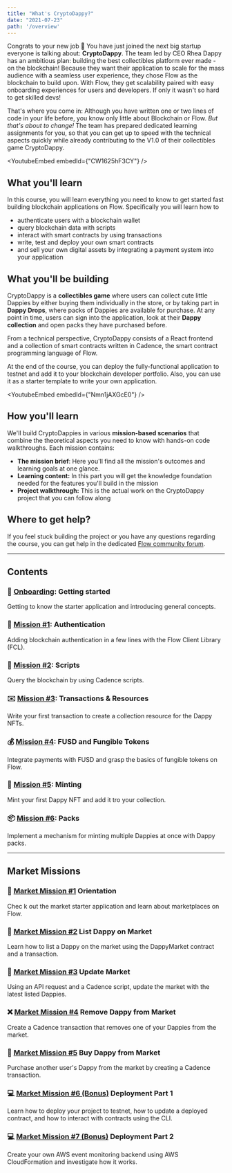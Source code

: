 ```yaml
---
title: "What's CryptoDappy?"
date: "2021-07-23"
path: '/overview'
---
```



Congrats to your new job 🎉 You have just joined the next big startup everyone is talking about: **CryptoDappy**. 
The team led by CEO Rhea Dappy has an ambitious plan: building the best collectibles platform ever made - on the blockchain!
Because they want their application to scale for the mass audience with a seamless user experience, 
they chose Flow as the blockchain to build upon. With Flow, they get scalability paired with easy 
onboarding experiences for users and developers. If only it wasn't so hard to get skilled devs!

That's where you come in: Although you have written one or two lines of code in your life before, 
you know only little about Blockchain or Flow. *But that's about to change!* The team has prepared dedicated learning assignments for you, so that you can get up to speed with 
the technical aspects quickly while already contributing to the V1.0 of their collectibles game CryptoDappy. 

<YoutubeEmbed embedId={"CW1625hF3CY"} />

## What you'll learn

In this course, you will learn everything you need to know to get started fast building blockchain applications on Flow. Specifically you will learn how to

- authenticate users with a blockchain wallet
- query blockchain data with scripts
- interact with smart contracts by using transactions
- write, test and deploy your own smart contracts
- and sell your own digital assets by integrating a payment system into your application


## What you'll be building

CryptoDappy is a **collectibles game** where users can collect cute little Dappies 
by either buying them individually in the store, or by taking part in **Dappy Drops**, 
where packs of Dappies are available for purchase. At any point in time, users can sign 
into the application, look at their **Dappy collection** and open packs they have purchased before.

From a technical perspective, CryptoDappy consists of a React frontend and a collection 
of smart contracts written in Cadence, the smart contract programming language of Flow. 

At the end of the course, you can deploy the fully-functional application to testnet 
and add it to your blockchain developer portfolio. Also, you can use it as a starter 
template to write your own application.

<YoutubeEmbed embedId={"Nmn1jAXGcE0"} />

## How you'll learn

We'll build CryptoDappies in various **mission-based scenarios** that combine the 
theoretical aspects you need to know with hands-on code walkthroughs. Each mission contains:

- **The mission brief**: Here you'll find all the mission's outcomes and learning goals at one glance.
- **Learning content:** In this part you will get the knowledge foundation needed for the features you'll build in the mission
- **Project walkthrough:** This is the actual work on the CryptoDappy project that you can follow along


## Where to get help?

If you feel stuck building the project or you have any questions regarding the course, you can get help in
the dedicated [Flow community forum](https://forum.onflow.org/c/community-projects/cryptodappy/35). 


---

## Contents

### 🚀 [Onboarding](/missions/mission-0): Getting started

Getting to know the starter application and introducing general concepts.

### 🔐 [Mission #1](/missions/mission-1): Authentication

Adding blockchain authentication in a few lines with the Flow Client Library (FCL).


### 📜 [Mission #2](/missions/mission-2): Scripts

Query the blockchain by using Cadence scripts.


### ✉️ [Mission #3](/missions/mission-3): Transactions & Resources

Write your first transaction to create a collection resource for the Dappy NFTs.


### 💰 [Mission #4](/missions/mission-4): FUSD and Fungible Tokens

Integrate payments with FUSD and grasp the basics of fungible tokens on Flow.


### 💎 [Mission #5](/missions/mission-5): Minting

Mint your first Dappy NFT and add it tro your collection.


 ### 📦 [Mission #6](/missions/mission-6): Packs

Implement a mechanism for minting multiple Dappies at once with Dappy packs.

<hr/>
<h2>Market Missions</h2>

### 🛒  [Market Mission #1](/missions/market-mission-1) Orientation
Chec
k out the market starter application and learn about marketplaces on Flow.

### 📝  [Market Mission #2](/missions/market-mission-2) List Dappy on Market
Learn how to list a Dappy on the market using the DappyMarket contract and a transaction.


### 🔁  [Market Mission #3](/missions/market-mission-3) Update Market
Using an API request and a Cadence script, update the market with the latest listed Dappies.


### ❌  [Market Mission #4](/missions/market-mission-4) Remove Dappy from Market
Create a Cadence transaction that removes one of your Dappies from the market.


### 💸  [Market Mission #5](/missions/market-mission-5) Buy Dappy from Market
Purchase another user's Dappy from the market by creating a Cadence transaction.


### 💻  [Market Mission #6 (Bonus)](/missions/market-mission-6) Deployment Part 1
Learn how to deploy your project to testnet, how to update a deployed contract, and how to interact with contracts using the CLI.


### 💻  [Market Mission #7 (Bonus)](/missions/market-mission-7) Deployment Part 2
Create your own AWS event monitoring backend using AWS CloudFormation and investigate how it works.



